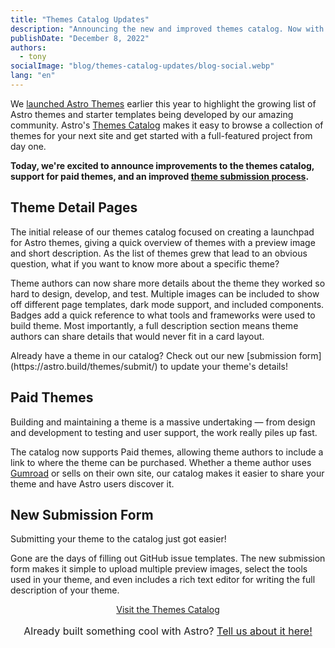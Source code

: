 ```yaml
---
title: "Themes Catalog Updates"
description: "Announcing the new and improved themes catalog. Now with support for more detailed theme descriptions and paid themes."
publishDate: "December 8, 2022"
authors:
  - tony
socialImage: "blog/themes-catalog-updates/blog-social.webp"
lang: "en"
---
```



We [launched Astro Themes](https://astro.build/blog/themes-and-integrations/) earlier this year to highlight the growing list of Astro themes and starter templates being developed by our amazing community. Astro's [Themes Catalog](https://astro.build/themes/) makes it easy to browse a collection of themes for your next site and get started with a full-featured project from day one.

**Today, we're excited to announce improvements to the themes catalog, support for paid themes, and an improved [theme submission process](https://astro.build/themes/submit).**

<BlogContentImage src={themesPreview} alt="Screenshots of three Astro theme home pages" />

## Theme Detail Pages

The initial release of our themes catalog focused on creating a launchpad for Astro themes, giving a quick overview of themes with a preview image and short description. As the list of themes grew that lead to an obvious question, what if you want to know more about a specific theme?

<BlogContentImage
	src={themesPreview2}
	alt="Screenshots of the new Astro themes catalog details page"
/>

Theme authors can now share more details about the theme they worked so hard to design, develop, and test. Multiple images can be included to show off different page templates, dark mode support, and included components. Badges add a quick reference to what tools and frameworks were used to build theme. Most importantly, a full description section means theme authors can share details that would never fit in a card layout.

<Note title="Submit your theme">
	Already have a theme in our catalog? Check out our new [submission
	form](https://astro.build/themes/submit/) to update your theme's details!
</Note>

## Paid Themes

Building and maintaining a theme is a massive undertaking — from design and development to testing and user support, the work really piles up fast.

<BlogContentImage
	src={paidThemes}
	alt="Screenshots showing the details page for a paid theme on the new themes catalog"
/>

The catalog now supports Paid themes, allowing theme authors to include a link to where the theme can be purchased. Whether a theme author uses [Gumroad](https://gumroad.com/) or sells on their own site, our catalog makes it easier to share your theme and have Astro users discover it.

## New Submission Form

Submitting your theme to the catalog just got easier!

<BlogContentImage
	src={submitThemes}
	alt="An online form used to submit theme details with preview images, descriptions, and tags."
/>

Gone are the days of filling out GitHub issue templates. The new submission form makes it simple to upload multiple preview images, select the tools used in your theme, and even includes a rich text editor for writing the full description of your theme.

<div
	style="
    display: flex;
    justify-content: center;
    flex-direction: column;
    align-items: center;"
>
	<a class="button-primary" href="https://astro.build/themes">
		<span>Visit the Themes Catalog</span>
	</a>
	<span style="font-size: 1rem;margin: 1rem;">
		Already built something cool with Astro?
		<a href="https://astro.build/themes/submit">Tell us about it here!</a>
	</span>
</div>
